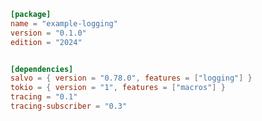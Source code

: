 
```toml  title="logging/Cargo.toml"
[package]
name = "example-logging"
version = "0.1.0"
edition = "2024"


[dependencies]
salvo = { version = "0.78.0", features = ["logging"] }
tokio = { version = "1", features = ["macros"] }
tracing = "0.1"
tracing-subscriber = "0.3"

```